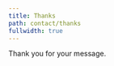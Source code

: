 ```yaml
---
title: Thanks
path: contact/thanks
fullwidth: true
---
```



<div class="px-8 sm:px-6 py-12 sm:py-16 lg:py-20 mx-auto max-w-3xl">
  <ProseSection title="Contact">
    <p class="text-center">Thank you for your message.</p>
    <p class="text-center">
      <Icon
        class="inline-flex"
        name="line-md:heart-twotone"
        optimize={false}
        width="96"
      />
    </p>
  </ProseSection>
</div>
